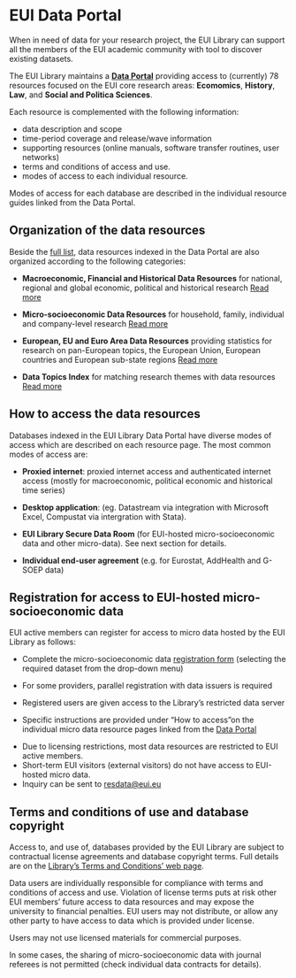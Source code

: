 # EUI Data Portal {.unnumbered}

When in need of data for your research project, the EUI Library can support all the members of the EUI academic community with tool to discover existing datasets.

The EUI Library maintains a [**Data Portal**](https://www.eui.eu/Research/Library/ResearchGuides/Economics/Statistics/DataPortal) providing access to (currently) 78 resources focused on the EUI core research areas: **Ecomomics**, **History**, **Law**, and **Social and Politica Sciences**.

Each resource is complemented with the following information:

- data description and scope 
- time-period coverage and release/wave information 
- supporting resources (online manuals, software transfer routines, user networks) 
- terms and conditions of access and use.
- modes of access to each individual resource.

Modes of access for each database are described in the individual resource guides linked from the Data Portal. 

## Organization of the data resources

Beside the [full list](link), data resources indexed in the Data Portal are also organized according to the following categories:

- **Macroeconomic, Financial and Historical Data Resources** for national, regional and global economic, political and historical research [Read more](https://www.eui.eu/Research/Library/ResearchGuides/Economics/Statistics/MacroDataSet)

- **Micro-socioeconomic Data Resources** for household, family, individual and company-level research [Read more](https://www.eui.eu/Research/Library/ResearchGuides/Economics/Statistics/MicroDataSet)

- **European, EU and Euro Area Data Resources** providing statistics for research on pan-European topics, the European Union, European countries and European sub-state regions [Read more](https://www.eui.eu/Research/Library/ResearchGuides/Economics/EuropeanEUandEurozoneStatistics)

- **Data Topics Index** for matching research themes with data
    resources [Read more](https://www.eui.eu/Research/Library/ResearchGuides/Economics/Statistics/DataPortal/Topics)

## How to access the data resources

Databases indexed in the EUI Library Data Portal have diverse modes of access which are described on each resource page. The most common modes of access are:

- **Proxied internet**: proxied internet access and authenticated internet access (mostly for macroeconomic, political economic and historical time series)

- **Desktop application**: (eg. Datastream via integration with Microsoft Excel, Compustat via intergration with Stata).

- **EUI Library Secure Data Room** (for EUI-hosted micro-socioeconomic data and other micro-data). See next section for details.

- **Individual end-user agreement** (e.g. for Eurostat, AddHealth and G-SOEP data)

## Registration for access to EUI-hosted micro-socioeconomic data

EUI active members can register for access to micro data hosted by the EUI Library as follows:

- Complete the micro-socioeconomic data [registration form](https://www.eui.eu/Research/Library/RequestForms/Register-micro-data) (selecting the required dataset from the drop-down menu)

- For some providers, parallel registration with data issuers is required

- Registered users are given access to the Library's restricted data server

-  Specific instructions are provided under "How to access"on the individual micro data resource pages linked from the [Data Portal](https://www.eui.eu/Research/Library/ResearchGuides/Economics/Statistics/DataPortal)

::: {.callout-warning}
- Due to licensing restrictions, most data resources are restricted to EUI active members. 
- Short-term EUI visitors (external visitors) do not have access to EUI-hosted micro data.
- Inquiry can be sent to [resdata@eui.eu](mailto:resdata@eui.eu)
:::

## Terms and conditions of use and database copyright

Access to, and use of, databases provided by the EUI Library are subject to contractual license agreements and database copyright terms. Full details are on the [Library's Terms and Conditions' web page](https://www.eui.eu/Research/Library/Collections/TermsAndConditions).

Data users are individually responsible for compliance with terms and conditions of access and use. Violation of license terms puts at risk other EUI members' future access to data resources and may expose the university to financial penalties. EUI users may not distribute, or allow any other party to have access to data which is provided under license. 

::: {.callout-important}
Users may not use licensed materials for commercial purposes.
:::

In some cases, the sharing of micro-socioeconomic data with journal referees is not permitted (check individual data contracts for details).